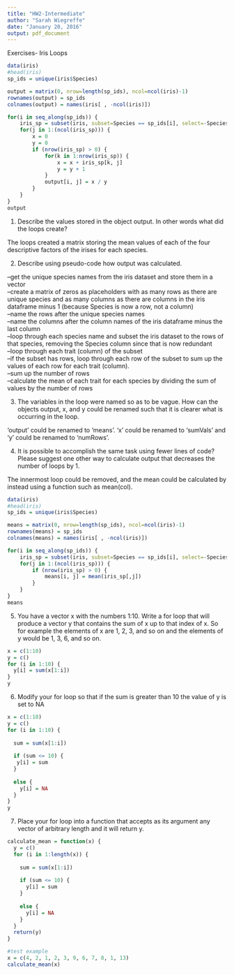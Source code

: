 ```yaml
---
title: "HW2-Intermediate"
author: "Sarah Wiegreffe"
date: "January 20, 2016"
output: pdf_document
---
```


Exercises- Iris Loops

```r
data(iris)
#head(iris)
sp_ids = unique(iris$Species)

output = matrix(0, nrow=length(sp_ids), ncol=ncol(iris)-1)
rownames(output) = sp_ids
colnames(output) = names(iris[ , -ncol(iris)])

for(i in seq_along(sp_ids)) {
    iris_sp = subset(iris, subset=Species == sp_ids[i], select=-Species)
    for(j in 1:(ncol(iris_sp))) {
        x = 0
        y = 0
        if (nrow(iris_sp) > 0) {
            for(k in 1:nrow(iris_sp)) {
                x = x + iris_sp[k, j]
                y = y + 1
            }
            output[i, j] = x / y 
        }
    }
}
output
```

1. Describe the values stored in the object output. In other words what did the loops create?

The loops created a matrix storing the mean values of each of the four descriptive factors of the irises for each species.

2. Describe using pseudo-code how output was calculated.


--get the unique species names from the iris dataset and store them in a vector  
--create a matrix of zeros as placeholders with as many rows as there are unique species and as many columns as
there are columns in the iris dataframe minus 1 (because Species is now a row, not a column)  
--name the rows after the unique species names  
--name the columns after the column names of the iris dataframe minus the last column  
--loop through each species name and subset the iris dataset to the rows of that species, removing the Species column since that is now redundant  
--loop through each trait (column) of the subset  
--if the subset has rows, loop through each row of the subset to sum up the values of each row for each             trait (column).  
--sum up the number of rows  
--calculate the mean of each trait for each species by dividing the sum of values by the number of rows  
        
3. The variables in the loop were named so as to be vague. How can the objects output, x, and y could be renamed such that it is clearer what is occurring in the loop.

'output' could be renamed to 'means'. 'x' could be renamed to 'sumVals' and 'y' could be renamed to 'numRows'.

4. It is possible to accomplish the same task using fewer lines of code? Please suggest one other way to calculate output that decreases the number of loops by 1.

The innermost loop could be removed, and the mean could be calculated by instead using a function such as mean(col).

```r
data(iris)
#head(iris)
sp_ids = unique(iris$Species)

means = matrix(0, nrow=length(sp_ids), ncol=ncol(iris)-1)
rownames(means) = sp_ids
colnames(means) = names(iris[ , -ncol(iris)])

for(i in seq_along(sp_ids)) {
    iris_sp = subset(iris, subset=Species == sp_ids[i], select=-Species)
    for(j in 1:(ncol(iris_sp))) {
        if (nrow(iris_sp) > 0) {
            means[i, j] = mean(iris_sp[,j])
        }
    }
}
means
```

5. You have a vector x with the numbers 1:10. Write a for loop that will produce a vector y that contains the sum of x up to that index of x. So for example the elements of x are 1, 2, 3, and so on and the elements of y would be 1, 3, 6, and so on.

```r
x = c(1:10)
y = c()
for (i in 1:10) {
  y[i] = sum(x[1:i])
}
y
```

6. Modify your for loop so that if the sum is greater than 10 the value of y is set to NA

```r
x = c(1:10)
y = c()
for (i in 1:10) {
  
  sum = sum(x[1:i])
  
  if (sum <= 10) {
   y[i] = sum
  }
  
  else {
    y[i] = NA
  }
}
y
```

7. Place your for loop into a function that accepts as its argument any vector of arbitrary length and it will return y.

```r
calculate_mean = function(x) {
  y = c()
  for (i in 1:length(x)) {
  
    sum = sum(x[1:i])
  
    if (sum <= 10) {
      y[i] = sum
    }
  
    else {
      y[i] = NA
    }
  }
  return(y)
}

#test example
x = c(4, 2, 1, 2, 3, 9, 6, 7, 8, 1, 13)
calculate_mean(x)
```
